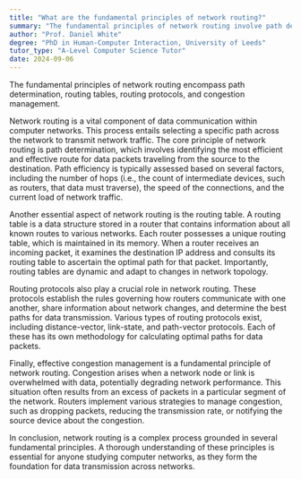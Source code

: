 ```yaml
---
title: "What are the fundamental principles of network routing?"
summary: "The fundamental principles of network routing involve path determination, routing tables, routing protocols, and handling congestion."
author: "Prof. Daniel White"
degree: "PhD in Human-Computer Interaction, University of Leeds"
tutor_type: "A-Level Computer Science Tutor"
date: 2024-09-06
---
```


The fundamental principles of network routing encompass path determination, routing tables, routing protocols, and congestion management.

Network routing is a vital component of data communication within computer networks. This process entails selecting a specific path across the network to transmit network traffic. The core principle of network routing is path determination, which involves identifying the most efficient and effective route for data packets traveling from the source to the destination. Path efficiency is typically assessed based on several factors, including the number of hops (i.e., the count of intermediate devices, such as routers, that data must traverse), the speed of the connections, and the current load of network traffic.

Another essential aspect of network routing is the routing table. A routing table is a data structure stored in a router that contains information about all known routes to various networks. Each router possesses a unique routing table, which is maintained in its memory. When a router receives an incoming packet, it examines the destination IP address and consults its routing table to ascertain the optimal path for that packet. Importantly, routing tables are dynamic and adapt to changes in network topology.

Routing protocols also play a crucial role in network routing. These protocols establish the rules governing how routers communicate with one another, share information about network changes, and determine the best paths for data transmission. Various types of routing protocols exist, including distance-vector, link-state, and path-vector protocols. Each of these has its own methodology for calculating optimal paths for data packets.

Finally, effective congestion management is a fundamental principle of network routing. Congestion arises when a network node or link is overwhelmed with data, potentially degrading network performance. This situation often results from an excess of packets in a particular segment of the network. Routers implement various strategies to manage congestion, such as dropping packets, reducing the transmission rate, or notifying the source device about the congestion.

In conclusion, network routing is a complex process grounded in several fundamental principles. A thorough understanding of these principles is essential for anyone studying computer networks, as they form the foundation for data transmission across networks.
    